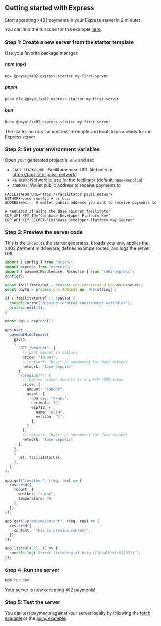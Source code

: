 ## Getting started with Express

Start accepting x402 payments in your Express server in 2 minutes.

<Note>You can find the full code for this example [here](https://github.com/coinbase/x402/tree/main/examples/typescript/servers/express).</Note>

### Step 1: Create a new server from the starter template

Use your favorite package manager.

##### npm (npx)
```bash
npx @payai/x402-express-starter my-first-server
```

##### pnpm
```bash
pnpm dlx @payai/x402-express-starter my-first-server
```

##### bun
```bash
bunx @payai/x402-express-starter my-first-server
```

The starter mirrors the upstream example and bootstraps a ready-to-run Express server.


### Step 2: Set your environment variables

Open your generated project's `.env` and set:

- `FACILITATOR_URL`: Facilitator base URL (defaults to: https://facilitator.payai.network)
- `NETWORK`: Network to use for the facilitator (default: `base-sepolia`)
- `ADDRESS`: Wallet public address to receive payments to

```env
FACILITATOR_URL=https://facilitator.payai.network
NETWORK=base-sepolia # or base
ADDRESS=0x... # wallet public address you want to receive payments to

# required if using the Base mainnet facilitator
CDP_API_KEY_ID="Coinbase Developer Platform Key"
CDP_API_KEY_SECRET="Coinbase Developer Platform Key Secret"
```

### Step 3: Preview the server code

This is the `index.ts` the starter generates. It loads your env, applies the x402 payment middleware, defines example routes, and logs the server URL.

```ts
import { config } from "dotenv";
import express from "express";
import { paymentMiddleware, Resource } from "x402-express";
config();

const facilitatorUrl = process.env.FACILITATOR_URL as Resource;
const payTo = process.env.ADDRESS as `0x${string}`;

if (!facilitatorUrl || !payTo) {
  console.error("Missing required environment variables");
  process.exit(1);
}

const app = express();

app.use(
  paymentMiddleware(
    payTo,
    {
      "GET /weather": {
        // USDC amount in dollars
        price: "$0.001",
        // network: "base" // uncomment for Base mainnet
        network: "base-sepolia",
      },
      "/premium/*": {
        // Define atomic amounts in any EIP-3009 token
        price: {
          amount: "100000",
          asset: {
            address: "0xabc",
            decimals: 18,
            eip712: {
              name: "WETH",
              version: "1",
            },
          },
        },
        // network: "base" // uncomment for Base mainnet
        network: "base-sepolia",
      },
    },
    {
      url: facilitatorUrl,
    },
  ),
);

app.get("/weather", (req, res) => {
  res.send({
    report: {
      weather: "sunny",
      temperature: 70,
    },
  });
});

app.get("/premium/content", (req, res) => {
  res.send({
    content: "This is premium content",
  });
});

app.listen(4021, () => {
  console.log(`Server listening at http://localhost:${4021}`);
});
```

### Step 4: Run the server

```bash
npm run dev
```

<Check>
  Your server is now accepting 402 payments!
</Check>

### Step 5: Test the server

You can test payments against your server locally by following the [fetch example](/x402/clients/typescript/fetch) or the [axios example](/x402/clients/typescript/axios).  